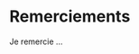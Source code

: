 # Remerciements {-}  

Je remercie ...  

 <!-- - Les rapporteurs -->
 <!-- - Les membres du jury   -->
 <!-- - Pierre   -->
 <!-- - Nicolas   -->
 <!-- - L'équipe BCM   -->
 <!--   - Kevin Keurcien Thomas Florient   -->
 <!-- - Léquipe GETI   -->
 <!-- - La BGM   -->

 <!-- <!-- - Ridley Scott pour le film Gladiator --> 
 
 <!-- Agnès pour avoir corrigé mes nombreuses fautes  -->
 
 <!-- - Mes amis   -->
 <!-- - Ma famille   -->

 <!-- - Dadette et Marco   -->
 <!-- - Simon   -->
 <!-- - Aurélien   -->

 <!-- - Mes parents   -->
 <!-- - Ma soeur   -->

 <!-- - Estelle   -->
 <!-- - Noham -->


